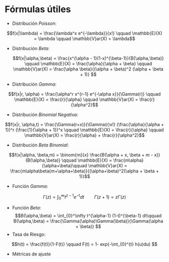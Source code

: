 # Fórmulas útiles 

- Distribución *Poisson*: 

$$f(x|\lambda) = \frac{\lambda^x e^{-\lambda}}{x!} \qquad \mathbb{E}(X) = \lambda \qquad \mathbb{V}ar(X) = \lambda$$

- Distribución *Beta*: 

   $$f(x|\alpha,\beta) = \frac{x^{\alpha - 1}(1-x)^{\beta-1}}{B(\alpha,\beta)} \qquad \mathbb{E}(X) = \frac{\alpha}{\alpha + \beta} \qquad \mathbb{V}ar(X) = \frac{\alpha \beta}{(\alpha + \beta)^2 (\alpha + \beta + 1)} $$
- Distribución *Gamma*:

$$f(x|r, \alpha) = \frac{\alpha^r x^{r-1} e^{-\alpha x}}{\Gamma(r)} \qquad \mathbb{E}(X) = \frac{r}{\alpha} \qquad \mathbb{V}ar(X) = \frac{r}{\alpha^2}$$ 


- Distribución *Binomial Negativa*:

$$f(x|r, \alpha,t) = \frac{\Gamma(r+x)}{\Gamma(r)x!} (\frac{\alpha}{\alpha + 1})^r (\frac{1}{\alpha + 1})^x \qquad \mathbb{E}(X) = \frac{r}{\alpha} \qquad \mathbb{V}ar(X) = \frac{r}{\alpha} + \frac{r}{\alpha^2}$$

- Distribución *Beta Binomial*:

$$f(x|\alpha, \beta,m) = \binom{m}{x} \frac{B(\alpha + x, \beta + m - x)}{B(\alpha,\beta)} \qquad \mathbb{E}(X) = \frac{m\alpha}{\alpha+\beta}\qquad \mathbb{V}ar(X) = \frac{m\alpha\beta(m+\alpha+\beta)}{(\alpha+\beta)^2(\alpha
     + \beta + 1)}$$  
     
     
- Función *Gamma*:

$$\Gamma(z) = \int_{0}^\infty t^{z-1} e^{-t} dt \qquad \Gamma(z+1) = z\Gamma(z) $$

- Función *Beta*:
$$B(\alpha,\beta) = \int_{0}^\infty t^{\alpha-1} (1-t)^{\beta-1} dt\qquad B(\alpha,\beta) = \frac{\Gamma(\alpha)\Gamma(\beta)}{\Gamma(\alpha + \beta)} $$
- Tasa de Riesgo:

$$h(t) = \frac{f(t)}{1-F(t)} \qquad F(t) = 1- exp(-\int_{0}^{t} h(u)du) $$

- Métricas de ajuste

\begin{array}{cc}
    
    MAE = \frac{1}{n}\sum_{i=1}^{n} |y_i - \hat{y_i}| & MAPE = \sum_{i=1}^{n} |\frac{y_i - \hat{y_i}}{y_i}| \\
    
    \chi ^2 =\sum_{i=1}^{n} \frac{(y_i - \hat{y_i})^2}{\hat{y_i}} & R^2 = 1 - \frac{\sum_{i}^{n} (y_i - \hat{y_i})^2}{\sum_{i=1}^{n}(y_i - \bar{y_i})^2} \\

    AIC = -2LL(\hat{\theta} + 2k) & BIC = -2LL(\hat{\theta} + k ln(n)
    
    \end{array}
   
   
   
   
   
   
   
   
   
   
